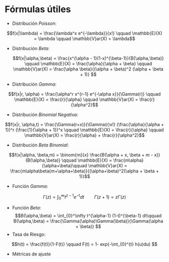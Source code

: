 # Fórmulas útiles 

- Distribución *Poisson*: 

$$f(x|\lambda) = \frac{\lambda^x e^{-\lambda}}{x!} \qquad \mathbb{E}(X) = \lambda \qquad \mathbb{V}ar(X) = \lambda$$

- Distribución *Beta*: 

   $$f(x|\alpha,\beta) = \frac{x^{\alpha - 1}(1-x)^{\beta-1}}{B(\alpha,\beta)} \qquad \mathbb{E}(X) = \frac{\alpha}{\alpha + \beta} \qquad \mathbb{V}ar(X) = \frac{\alpha \beta}{(\alpha + \beta)^2 (\alpha + \beta + 1)} $$
- Distribución *Gamma*:

$$f(x|r, \alpha) = \frac{\alpha^r x^{r-1} e^{-\alpha x}}{\Gamma(r)} \qquad \mathbb{E}(X) = \frac{r}{\alpha} \qquad \mathbb{V}ar(X) = \frac{r}{\alpha^2}$$ 


- Distribución *Binomial Negativa*:

$$f(x|r, \alpha,t) = \frac{\Gamma(r+x)}{\Gamma(r)x!} (\frac{\alpha}{\alpha + 1})^r (\frac{1}{\alpha + 1})^x \qquad \mathbb{E}(X) = \frac{r}{\alpha} \qquad \mathbb{V}ar(X) = \frac{r}{\alpha} + \frac{r}{\alpha^2}$$

- Distribución *Beta Binomial*:

$$f(x|\alpha, \beta,m) = \binom{m}{x} \frac{B(\alpha + x, \beta + m - x)}{B(\alpha,\beta)} \qquad \mathbb{E}(X) = \frac{m\alpha}{\alpha+\beta}\qquad \mathbb{V}ar(X) = \frac{m\alpha\beta(m+\alpha+\beta)}{(\alpha+\beta)^2(\alpha
     + \beta + 1)}$$  
     
     
- Función *Gamma*:

$$\Gamma(z) = \int_{0}^\infty t^{z-1} e^{-t} dt \qquad \Gamma(z+1) = z\Gamma(z) $$

- Función *Beta*:
$$B(\alpha,\beta) = \int_{0}^\infty t^{\alpha-1} (1-t)^{\beta-1} dt\qquad B(\alpha,\beta) = \frac{\Gamma(\alpha)\Gamma(\beta)}{\Gamma(\alpha + \beta)} $$
- Tasa de Riesgo:

$$h(t) = \frac{f(t)}{1-F(t)} \qquad F(t) = 1- exp(-\int_{0}^{t} h(u)du) $$

- Métricas de ajuste

\begin{array}{cc}
    
    MAE = \frac{1}{n}\sum_{i=1}^{n} |y_i - \hat{y_i}| & MAPE = \sum_{i=1}^{n} |\frac{y_i - \hat{y_i}}{y_i}| \\
    
    \chi ^2 =\sum_{i=1}^{n} \frac{(y_i - \hat{y_i})^2}{\hat{y_i}} & R^2 = 1 - \frac{\sum_{i}^{n} (y_i - \hat{y_i})^2}{\sum_{i=1}^{n}(y_i - \bar{y_i})^2} \\

    AIC = -2LL(\hat{\theta} + 2k) & BIC = -2LL(\hat{\theta} + k ln(n)
    
    \end{array}
   
   
   
   
   
   
   
   
   
   
